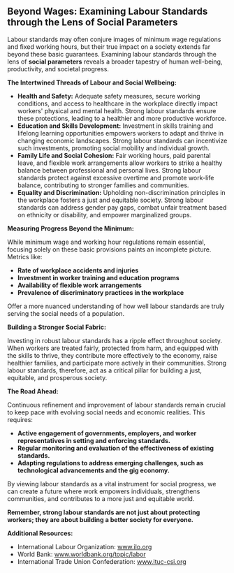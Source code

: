 ## Beyond Wages: Examining Labour Standards through the Lens of Social Parameters

Labour standards may often conjure images of minimum wage regulations and fixed working hours, but their true impact on a society extends far beyond these basic guarantees. Examining labour standards through the lens of **social parameters** reveals a broader tapestry of human well-being, productivity, and societal progress.

**The Intertwined Threads of Labour and Social Wellbeing:**

* **Health and Safety:** Adequate safety measures, secure working conditions, and access to healthcare in the workplace directly impact workers' physical and mental health. Strong labour standards ensure these protections, leading to a healthier and more productive workforce.
* **Education and Skills Development:** Investment in skills training and lifelong learning opportunities empowers workers to adapt and thrive in changing economic landscapes. Strong labour standards can incentivize such investments, promoting social mobility and individual growth.
* **Family Life and Social Cohesion:** Fair working hours, paid parental leave, and flexible work arrangements allow workers to strike a healthy balance between professional and personal lives. Strong labour standards protect against excessive overtime and promote work-life balance, contributing to stronger families and communities.
* **Equality and Discrimination:** Upholding non-discrimination principles in the workplace fosters a just and equitable society. Strong labour standards can address gender pay gaps, combat unfair treatment based on ethnicity or disability, and empower marginalized groups.

**Measuring Progress Beyond the Minimum:**

While minimum wage and working hour regulations remain essential, focusing solely on these basic provisions paints an incomplete picture. Metrics like:

* **Rate of workplace accidents and injuries**
* **Investment in worker training and education programs**
* **Availability of flexible work arrangements**
* **Prevalence of discriminatory practices in the workplace**

Offer a more nuanced understanding of how well labour standards are truly serving the social needs of a population.

**Building a Stronger Social Fabric:**

Investing in robust labour standards has a ripple effect throughout society. When workers are treated fairly, protected from harm, and equipped with the skills to thrive, they contribute more effectively to the economy, raise healthier families, and participate more actively in their communities. Strong labour standards, therefore, act as a critical pillar for building a just, equitable, and prosperous society.

**The Road Ahead:**

Continuous refinement and improvement of labour standards remain crucial to keep pace with evolving social needs and economic realities. This requires:

* **Active engagement of governments, employers, and worker representatives in setting and enforcing standards.**
* **Regular monitoring and evaluation of the effectiveness of existing standards.**
* **Adapting regulations to address emerging challenges, such as technological advancements and the gig economy.**

By viewing labour standards as a vital instrument for social progress, we can create a future where work empowers individuals, strengthens communities, and contributes to a more just and equitable world.

**Remember, strong labour standards are not just about protecting workers; they are about building a better society for everyone.**

**Additional Resources:**

* International Labour Organization: www.ilo.org
* World Bank: www.worldbank.org/topic/labor
* International Trade Union Confederation: www.ituc-csi.org


